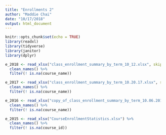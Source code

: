 ```yaml
---
title: "Enrollments 2"
author: "Maddie Chai"
date: "10/17/2018"
output: html_document
---
```


```r
knitr::opts_chunk$set(echo = TRUE)
library(readxl)
library(tidyverse)
library(janitor)
library(dplyr)
```


```r
e_2018 <- read_xlsx("class_enrollment_summary_by_term_10_12.xlsx", skip = 2) %>%
  clean_names() %>%
  filter(! is.na(course_name))

e_2017 <- read_xlsx("class_enrollment_summary_by_term_10.20.17.xlsx", skip = 2) %>%
  clean_names() %>%
  filter(! is.na(course_name))

e_2016 <- read_xlsx("copy_of_class_enrollment_summary_by_term_10.06.2016.xlsx", skip = 2) %>%
  clean_names() %>%
  filter(! is.na(course_name))

e_2015 <- read_xlsx("CourseEnrollmentStatistics.xlsx") %>%
  clean_names() %>%
  filter(! is.na(course_id))
```





